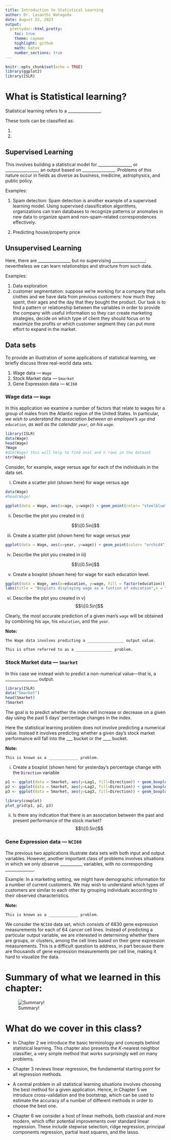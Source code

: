 ```yaml
---
title: Introduction to Statistical Learning
author: Dr. Lasanthi Watagoda
date: August 22, 2023
output:
  prettydoc::html_pretty:
    toc: true
    theme: cayman
    highlight: github
    math: katex
    number_sections: true
---
```


```r
knitr::opts_chunk$set(echo = TRUE)
library(ggplot2)
library(ISLR)
```

# What is Statistical learning?

Statistical learning refers to a ________________.

These tools can be classified as:

1. 

2. 


## Supervised Learning

This involves building a statistical model for ________________, or ________________, an output based on ________________. Problems of this nature occur in fields as diverse as business, medicine, astrophysics, and public policy. 

Examples:

1) Spam detection: Spam detection is another example of a supervised learning model. Using supervised classification algorithms, organizations can train databases to recognize patterns or anomalies in new data to organize spam and non-spam-related correspondences effectively.

2) Predicting house/property price

## Unsupervised Learning

Here, there are ________________ but no supervising ________________; nevertheless we can learn relationships and structure from such data. 

Examples:

1) Data exploration
2) customer segmentation: suppose we’re working for a company that sells clothes and we have data from previous customers: how much they spent, their ages and the day that they bought the product. Our task is to find a pattern or relationship between the variables in order to provide the company with useful information so they can create marketing strategies, decide on which type of client they should focus on to maximize the profits or which customer segment they can put more effort to expand in the market.



## Data sets

To provide an illustration of some applications of
statistical learning, we briefly discuss three real-world data sets.

  1) Wage data --- `Wage`
  2) Stock Market data --- `Smarket`
  3) Gene Expression data --- `NCI60`

### Wage data --- `Wage`

In this application we examine a number of factors that relate to wages for a group of males from the Atlantic region of the United States. In particular, _we wish to understand the association between an employee’s `age` and `education`, as well as the calendar `year`, on his `wage`_. 





  
```r
library(ISLR)
data(Wage)
head(Wage)
?Wage
#dim(Wage) this will help to find ncol and n rows in the dataset
str(Wage)
```
  
  
Consider, for example, wage versus age for each of the individuals
in the data set. 

  i) Create a scatter plot (shown here) for wage versus age
  

  
```r
data(Wage)
#head(Wage)

ggplot(data = Wage, aes(x=age, y=wage)) + geom_point(color= "steelblue") + geom_smooth(se=FALSE) + theme_bw()

```
  
  
  ii) Describe the plot you created in i) 
  
$$\\[0.5in]$$
  
  
  iii) Create a scatter plot (shown here) for wage versus year
  
  
  
  
  
  
```r
ggplot(data = Wage, aes(x=year, y=wage)) + geom_point(color= "orchid4") + geom_smooth(method = lm, se = FALSE) + theme_bw()
```
  
  
  iv) Describe the plot you created in iii) 
  
$$\\[0.5in]$$
  
  v) Create a boxplot (shown here) for wage for each education level.
  
```r
ggplot(data = Wage, aes(x=education, y=wage, fill = factor(education))) + geom_boxplot() + theme_bw() +                                 
labs(title = "Boxplots displaying wage as a funtion of education",x = "Education level",y = "Wage")
```
  
  
  vi) Describe the plot you created in v) 
$$\\[0.5in]$$
  

Clearly, the most accurate prediction of a given man’s `wage` will be
obtained by combining his `age`, his `education`, and the `year`.

**Note:**
```rnote
The Wage data involves predicting a ________________ output value. 

This is often referred to as a ________________ problem.

```


### Stock Market data --- `Smarket`

In this case we instead wish to predict a non-numerical value—that is, a ________________ output.

```r
library(ISLR)
data("Smarket")
head(Smarket)
?Smarket
```

The goal is to predict whether the index will increase or decrease on a given day using the past 5 days’ percentage changes in the index. 

Here the statistical learning problem does not involve predicting a numerical value. Instead it involves predicting whether a given day’s stock market performance will fall into the ___ bucket or the ____ bucket.

**Note:**
```rnote
This is known as a _____________ problem.
```

  i) Create a boxplot (shown here) for yesterday's percentage change with the `Direction` variable
  
```r

p1 <- ggplot(data = Smarket, aes(y=Lag1, fill=Direction)) + geom_boxplot() +  theme_bw()
p2 <- ggplot(data = Smarket, aes(y=Lag2, fill=Direction)) + geom_boxplot() +  theme_bw()
p3 <- ggplot(data = Smarket, aes(y=Lag3, fill=Direction)) + geom_boxplot() +  theme_bw()

library(cowplot)
plot_grid(p1, p2, p3)
```
  
  
  ii) Is there any indication that there is an association between the past and present performance of the stock market?
$$\\[0.5in]$$

### Gene Expression data --- `NCI60`

The previous two applications illustrate data sets with both input and
output variables. However, another important class of problems involves
situations in which we only observe ___________ variables, with no corresponding
______________.

Example: In a marketing setting, we might have demographic
information for a number of current customers. We may wish to
understand which types of customers are similar to each other by grouping
individuals according to their observed characteristics. 

**Note:**
```rnote
This is known as a _____________ problem.
```


We consider the `NCI60` data set, which consists of 6830 gene expression measurements
for each of 64 cancer cell lines. Instead of predicting a particular output
variable, we are interested in determining whether there are groups, or
clusters, among the cell lines based on their gene expression measurements.
This is a difficult question to address, in part because there are thousands
of gene expression measurements per cell line, making it hard to visualize
the data.


# Summary of what we learned in this chapter:


![Summary!](MachineLearning.png)




# What do we cover in this class?

  * In Chapter 2 we introduce the basic terminology and concepts behind statistical
learning. This chapter also presents the $K$-nearest neighbor classifier, a
very simple method that works surprisingly well on many problems. 

  * Chapter 3 reviews linear regression, the fundamental starting
point for all regression methods. 

  * A central problem in all statistical learning situations involves choosing
the best method for a given application. Hence, in Chapter 5 we introduce
cross-validation and the bootstrap, which can be used to estimate the
accuracy of a number of different methods in order to choose the best one.

  * Chapter 6 we consider a host of linear methods, both
classical and more modern, which offer potential improvements over standard
linear regression. These include stepwise selection, ridge regression,
principal components regression, partial least squares, and the lasso.

